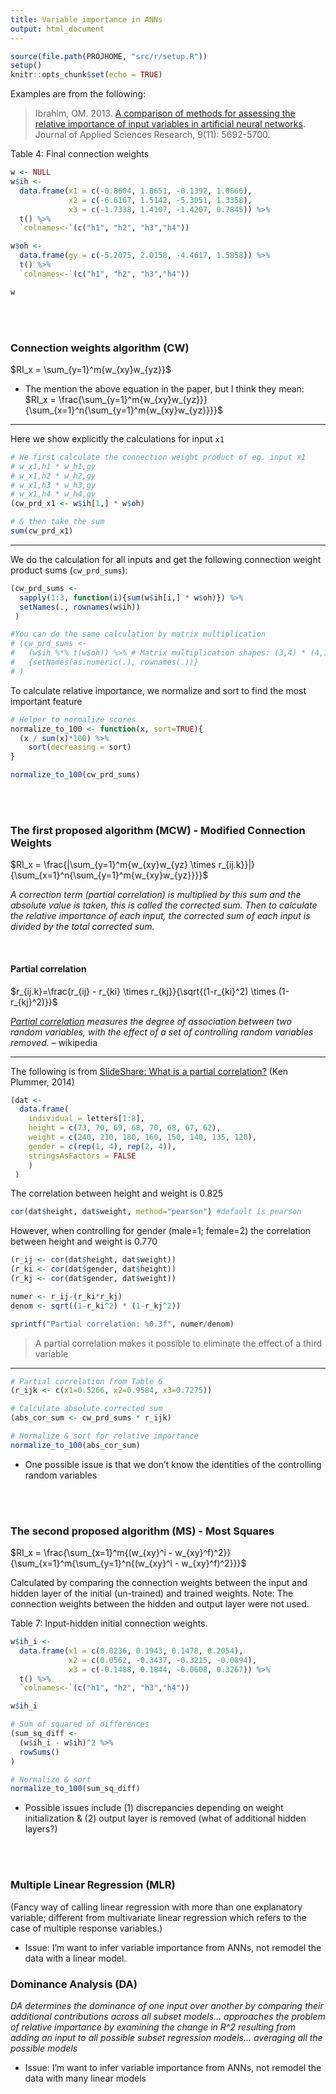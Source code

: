 ```yaml
---
title: Variable importance in ANNs
output: html_document
---
```


```r
source(file.path(PROJHOME, "src/r/setup.R"))
setup()
knitr::opts_chunk$set(echo = TRUE)
```

Examples are from the following:

> Ibrahim, OM. 2013. [A comparison of methods  for  assessing the  relative  importance of input variables in  artificial neural networks](http://www.palisade.com/downloads/pdf/academic/DTSpaper110915.pdf). Journal of Applied Sciences Research, 9(11): 5692-5700.

Table 4: Final connection weights
```r
w <- NULL
w$ih <-
  data.frame(x1 = c(-0.8604, 1.0651, -0.1392, 1.0666),
             x2 = c(-6.6167, 1.5142, -5.3051, 1.3358),
             x3 = c(-1.7338, 1.4107, -1.4207, 0.7845)) %>%
  t() %>%
  `colnames<-`(c("h1", "h2", "h3","h4"))

w$oh <-
  data.frame(gy = c(-5.2075, 2.0158, -4.4617, 1.5858)) %>%
  t() %>%
  `colnames<-`(c("h1", "h2", "h3","h4"))

w
```

<br>
<br>

### Connection weights algorithm (CW)

$RI_x = \sum_{y=1}^m{w_{xy}w_{yz}}$

- The mention the above equation in the paper, but I think they mean: $RI_x = \frac{\sum_{y=1}^m{w_{xy}w_{yz}}}{\sum_{x=1}^n{\sum_{y=1}^m{w_{xy}w_{yz}}}}$

----

Here we show explicitly the calculations for input `x1`

```r
# We first calculate the connection weight product of eg. input x1
# w_x1,h1 * w_h1,gy
# w_x1,h2 * w_h2,gy
# w_x1,h3 * w_h3,gy
# w_x1,h4 * w_h4,gy
(cw_prd_x1 <- w$ih[1,] * w$oh)

# & then take the sum
sum(cw_prd_x1)
```

----

We do the calculation for all inputs and get the following connection weight product sums (`cw_prd_sums`):

```r
(cw_prd_sums <-
  sapply(1:3, function(i){sum(w$ih[i,] * w$oh)}) %>%
  setNames(., rownames(w$ih))
 )

#You can do the same calculation by matrix multiplication
# (cw_prd_sums <-
#   (w$ih %*% t(w$oh)) %>% # Matrix multiplication shapes: (3,4) * (4,1)
#   {setNames(as.numeric(.), rownames(.))}
# )
```

To calculate relative importance, we normalize and sort to find the most important feature

```r
# Helper to normalize scores
normalize_to_100 <- function(x, sort=TRUE){
  (x / sum(x)*100) %>%
    sort(decreasing = sort)
}

normalize_to_100(cw_prd_sums)
```

<br>
<br>

### The first proposed algorithm (MCW) - Modified Connection Weights

$RI_x = \frac{|\sum_{y=1}^m{w_{xy}w_{yz} \times r_{ij.k}}|}{\sum_{x=1}^n{\sum_{y=1}^m{w_{xy}w_{yz}}}}$

*A correction term (partial correlation) is multiplied by this sum and the absolute value is taken, this is called the corrected sum. Then to calculate the relative importance of each input, the corrected sum of each input is divided by the total corrected sum.*

<br>

#### Partial correlation

$r_{ij.k}=\frac{r_{ij} - r_{ki} \times r_{kj}}{\sqrt{(1-r_{ki}^2) \times (1-r_{kj}^2)}}$

*[Partial correlation](https://en.wikipedia.org/wiki/Partial_correlation) measures the degree of association between two random variables, with the effect of a set of controlling random variables removed.* -- wikipedia

----

The following is from [SlideShare: What is a partial correlation?](https://www.slideshare.net/plummer48/what-is-a-partial-correlation) (Ken Plummer, 2014)

```r
(dat <-
  data.frame(
    individual = letters[1:8],
    height = c(73, 70, 69, 68, 70, 68, 67, 62),
    weight = c(240, 210, 180, 160, 150, 140, 135, 120),
    gender = c(rep(1, 4), rep(2, 4)),
    stringsAsFactors = FALSE
    )
 )
```

The correlation between height and weight is 0.825

```r
cor(dat$height, dat$weight, method="pearson") #default is pearson
```

However, when controlling for gender (male=1; female=2) the correlation between height and weight is 0.770

```r
(r_ij <- cor(dat$height, dat$weight))
(r_ki <- cor(dat$gender, dat$height))
(r_kj <- cor(dat$gender, dat$weight))

numer <- r_ij-(r_ki*r_kj)
denom <- sqrt((1-r_ki^2) * (1-r_kj^2))

sprintf("Partial correlation: %0.3f", numer/denom)
```


> A partial correlation makes it possible to eliminate the effect of a third variable

----

```r
# Partial correlation from Table 6
(r_ijk <- c(x1=0.5266, x2=0.9584, x3=0.7275))

# Calculate absolute corrected sum
(abs_cor_sum <- cw_prd_sums * r_ijk)

# Normalize & sort for relative importance
normalize_to_100(abs_cor_sum)
```

- One possible issue is that we don't know the identities of the controlling random variables

<br>
<br>

### The second proposed algorithm (MS) - Most Squares

$RI_x = \frac{\sum_{x=1}^m{(w_{xy}^i - w_{xy}^f)^2}}{\sum_{x=1}^m{\sum_{y=1}^n{(w_{xy}^i - w_{xy}^f)^2}}}$

Calculated by comparing the connection weights between the input and hidden layer of the initial (un-trained) and trained weights. Note: The connection weights between the hidden and output layer were not used.

Table 7: Input-hidden initial connection weights.
```r
w$ih_i <-
  data.frame(x1 = c(0.0236, 0.1943, 0.1478, 0.2054),
             x2 = c(0.0562, -0.3437, -0.3215, -0.0894),
             x3 = c(-0.1488, 0.1844, -0.0608, 0.3267)) %>%
  t() %>%
  `colnames<-`(c("h1", "h2", "h3","h4"))

w$ih_i
```

```r
# Sum of squared of differences
(sum_sq_diff <-
  (w$ih_i - w$ih)^2 %>%
  rowSums()
)

# Normalize & sort
normalize_to_100(sum_sq_diff)
```

- Possible issues include (1) discrepancies depending on weight initialization & (2) output layer is removed (what of additional hidden layers?)

<br>
<br>

### Multiple Linear Regression (MLR)

(Fancy way of calling linear regression with more than one explanatory variable; different from multivariate linear regression which refers to the case of multiple response variables.)

- Issue: I'm want to infer variable importance from ANNs, not remodel the data with a linear model.

### Dominance Analysis (DA)

*DA determines the dominance of one input over another by comparing their additional contributions across all subset models... approaches the problem of relative importance by examining the change in R^2 resulting from adding an input to all possible subset regression models... averaging all the possible models*

- Issue: I'm want to infer variable importance from ANNs, not remodel the data with many linear models
